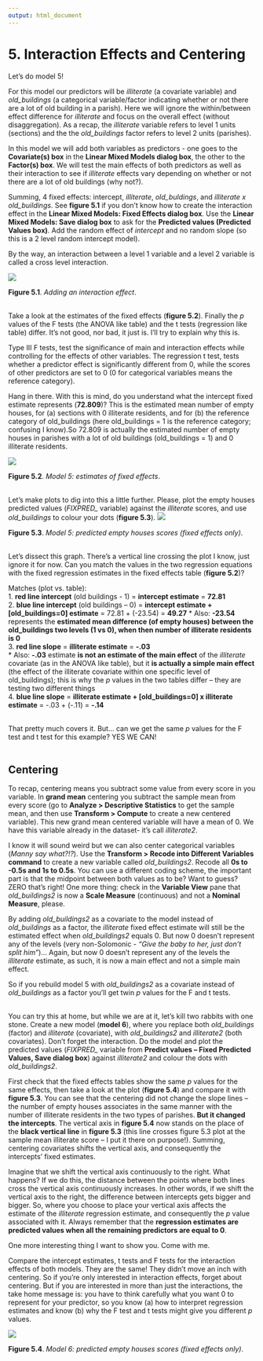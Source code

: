 ```yaml
---
output: html_document
---
```


# 5. Interaction Effects and Centering
Let’s do model 5!  

For this model our predictors will be *illiterate* (a covariate variable) and *old_buildings* (a categorical variable/factor indicating whether or not there are a lot of old building in a parish). Here we will ignore the within/between effect difference for *illiterate* and focus on the overall effect (without disaggregation). As a recap, the *illiterate* variable refers to level 1 units (sections) and the the *old_buildings* factor refers to level 2 units (parishes).  

In this model we will add both variables as predictors - one goes to the **Covariate(s) box** in the **Linear Mixed Models dialog box**, the other to the **Factor(s) box**. We will test the main effects of both predictors as well as their interaction to see if *illiterate* effects vary depending on whether or not there are a lot of old buildings (why not?).  

Summing, 4 fixed effects: intercept, *illiterate*, *old_buldings*, and *illiterate x old_buildings*. See **figure 5.1** if you don’t know how to create the interaction effect in the **Linear Mixed Models: Fixed Effects dialog box**. Use the **Linear Mixed Models: Save dialog box** to ask for the **Predicted values (Predicted Values box)**. Add the random effect of *intercept* and no random slope (so this is a 2 level random intercept model).  

By the way, an interaction between a level 1 variable and a level 2 variable is called a cross level interaction.

![](images/ch5/fig_5_1_interaction.gif)

**Figure 5.1**. *Adding an interaction effect*.  
&nbsp;  

Take a look at the estimates of the fixed effects (**figure 5.2**). Finally the *p* values of the F tests (the ANOVA like table) and the t tests (regression like table) differ. It’s not good, nor bad, it just is. I’ll try to explain why this is.   

Type III F tests, test the significance of main and interaction effects while controlling for the effects of other variables. The regression t test, tests whether a predictor effect is significantly different from 0, while the scores of other predictors are set to 0 (0 for categorical variables means the reference category).  

Hang in there. With this is mind, do you understand what the intercept fixed estimate represents (**72.809**)? This is the estimated mean number of empty houses, for (a) sections with 0 illiterate residents, and for (b) the reference category of old_buildings (here old_buildings = 1 is the reference category; confusing I know).So 72.809 is actually the estimated number of empty houses in parishes with a lot of old buildings (old_buildings = 1) and 0 illiterate residents.  

![](images/ch5/fig_5_2_estimates.png)

**Figure 5.2**. *Model 5: estimates of fixed effects*.   
&nbsp;  


Let’s make plots to dig into this a little further. Please, plot the empty houses predicted values (*FIXPRED_* variable) against the *illiterate* scores, and use *old_buildings* to colour your dots (**figure 5.3**).
![](images/ch5/fig_5_3_pred_f.png)

**Figure 5.3**. *Model 5: predicted empty houses scores (fixed effects only)*.   
&nbsp;  

Let’s dissect this graph. There’s a vertical line crossing the plot I know, just ignore it for now. Can you match the values in the two regression equations with the fixed regression estimates in the fixed effects table (**figure 5.2**)?   

Matches (plot vs. table):   
1. **red line intercept** (old buildings - 1) = **intercept estimate** = **72.81**   
2. **blue line intercept** (old buildings – 0) = **intercept estimate + [old_buildings=0] estimate** = 72.81 + (-23.54) = **49.27**
  * Also: **-23.54** represents the **estimated mean difference (of empty houses) between the old_buildings two levels (1 vs 0), when then number of illiterate residents is 0**   
3. **red line slope** = **illiterate estimate** = **-.03**   
  * Also: **-.03** estimate **is not an estimate of the main effect** of the *illiterate* covariate (as in the ANOVA like table), but it **is actually a simple main effect** (the effect of the illiterate covariate within one specific level of old_buildings); this is why the *p* values in the two tables differ – they are testing two different things   
4. **blue line slope** = **illiterate estimate + [old_buildings=0] x illiterate estimate** = -.03 + (-.11) = **-.14**   
&nbsp;  

That pretty much covers it. But… can we get the same *p* values for the F test and t test for this example? YES WE CAN!   
&nbsp;  

## Centering
To recap, centering means you subtract some value from every score in you variable. In **grand mean** centering you subtract the sample mean from every score (go to **Analyze > Descriptive Statistics** to get the sample mean, and then use **Transform > Compute** to create a new centered variable). This new grand mean centered variable will have a mean of 0. We have this variable already in the dataset- it’s call *illiterate2*.   

I know it will sound weird but we can also center categorical variables (*Manny say what?!?*). Use the **Transform > Recode into Different Variables command** to create a new variable called *old_buildings2*. Recode all **0s to -0.5s and 1s to 0.5s**. You can use a different coding scheme, the important part is that the midpoint between both values as to be? Want to guess? ZERO that’s right! One more thing: check in the **Variable View** pane that *old_buildings2* is now a **Scale Measure** (continuous) and not a **Nominal Measure**, please.   

By adding *old_buildings2* as a covariate to the model instead of *old_buildings* as a factor, the *illiterate* fixed effect estimate will still be the estimated effect when *old_buildings2* equals 0. But  now 0 doesn’t represent any of the levels (very non-Solomonic - *“Give the baby to her, just don't split him”*)… Again, but now 0 doesn’t represent any of the levels the *illiterate* estimate, as such, it is now a main effect and not a simple main effect.  

So if you rebuild model 5 with *old_buildings2* as a covariate instead of *old_buildings* as a factor you’ll get twin *p* values for the F and t tests.  
&nbsp;  

You can try this at home, but while we are at it, let’s kill two rabbits with one stone. Create a new model (**model 6**), where you replace both *old_buildings* (factor) and *illiterate* (covariate), with *old_buildings2* and *illiterate2* (both covariates). Don’t forget the interaction. Do the model and plot the predicted values (*FIXPRED_* variable from **Predict values – Fixed Predicted Values, Save dialog box**) against *illiterate2* and colour the dots with *old_buildings2*.   

First check that the fixed effects tables show the same *p* values for the same effects, then take a look at the plot (**figure 5.4**) and compare it with **figure 5.3**. You can see that the centering did not change the slope lines – the number of empty houses associates in the same manner with the number of illiterate residents in the two types of parishes. **But it changed the intercepts**. The vertical axis in **figure 5.4** now stands on the place of the **black vertical line** in **figure 5.3** (this line crosses figure 5.3 plot at the sample mean illiterate score – I put it there on purpose!). Summing, centering covariates shifts the vertical axis, and consequently the intercepts' fixed estimates.  

Imagine that we shift the vertical axis continuously to the right. What happens? If we do this, the distance between the points where both lines cross the vertical axis continuously increases. In other words, if we shift the vertical axis to the right, the difference between intercepts gets bigger and bigger. So, where you choose to place your vertical axis affects the estimate of the *illiterate* regression estimate, and consequently the *p* value associated with it. Always remember that the **regression estimates are predicted values when all the remaining predictors are equal to 0**.   

One more interesting thing I want to show you. Come with me.   

Compare the intercept estimates, t tests and F tests for the interaction effects of both models. They are the same! They didn’t move an inch with centering. So if you’re only interested in interaction effects, forget about centering. But if you are interested in more than just the interactions, the take home message is: you have to think carefully what you want 0 to represent for your predictor, so you know (a) how to interpret regression estimates and know (b) why the F test and t tests might give you different *p* values.

![](images/ch5/fig_5_4_m6_pred_f.png)

**Figure 5.4**. *Model 6: predicted empty houses scores (fixed effects only)*.   
&nbsp;  
